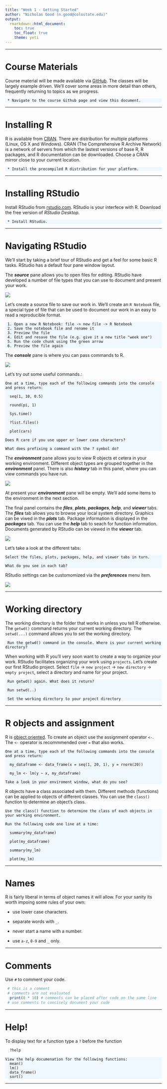 ```yaml
---
title: "Week 1 - Getting Started"
author: "Nicholas Good (n.good@colostate.edu)"
output:
  rmarkdown::html_document:
    toc: true
    toc_float: true
    theme: yeti
---
```


<style>
div.blue pre{background-color:AliceBlue;}
</style>

---

# Course Materials

Course material will be made available via [GitHub](https://github.com/nickgood/r_for_fire_data). The classes will be largely example driven. We'll cover some areas in more detail than others, frequently returning to topics as we progress.

<div class = "blue">
```
 * Navigate to the course Github page and view this document.
```
</div>

---

# Installing R

R is available from [CRAN](https://cran.r-project.org). There are distribution for multiple platforms (Linux, OS X and Windows). CRAN (The Comprehensive R Archive Network) is a network of servers from which the lastest versions of base R, R packages, and R documentation can be downloaded. Choose a CRAN mirror close to your current location.

<div class = "blue">
```
 * Install the precompiled R distribution for your platform.
```
</div>

---

# Installing RStudio

Install RStudio from [rstudio.com](https://www.rstudio.com/products/rstudio/download/). RStudio is your interfece with R. Download the free version of *RStudio Desktop*.

<div class = "blue">
```
 * Install RStudio.
```
</div>
---

# Navigating RStudio

We'll start by taking a brief tour of RStudio and get a feel for some basic R tasks. RStudio has a default four pane window layout.

The ***source*** pane allows you to open files for editing. RStudio have developed a number of file types that you can use to document and present your work.

![](images/pane_source.PNG)
<br>

Let's create a source file to save our work in. We'll create an `R Notebook` file, a special type of file that can be used to document our work in an easy to read a reproducible format.

<div class = "blue">
```
 1. Open a new R Notebook: file -> new file -> R Notebook
 2. Save the notebook file and rename it
 3. Preview the file
 4. Edit and resave the file (e.g. give it a new title "week one")
 5. Run the code chunk using the green arrow
 6. Preview the file again
```
</div>

The ***console*** pane is where you can pass commands to R.

![](images/pane_console.PNG)
<br>

Let's try out some useful commands.:

<div class = "blue">

```
One at a time, type each of the following commands into the console and press return:

  seq(1, 10, 0.5)

  round(pi, 1)

  Sys.time()
  
  ?list.files()
  
  plot(cars)

Does R care if you use upper or lower case characters?

What does prefixing a command with the ? symbol do?

```
</div>

The ***environment*** pane allows you to view R objects et cetera in your working environment. Different object types are grouped together in the ***environment*** panel. There is also ***history*** tab in this panel, where you can view commands you have run.

![](images/pane_environment.PNG)
<br>

At present your ***environment*** pane will be empty. We'll add some items to the environment in the next section.

The final panel contains the ***files***, ***plots***, ***packages***, ***help***, and ***viewer*** tabs. The ***files*** tab allows you to browse your local system directory. Graphics can be viwed in the ***plots*** tab. Package information is displayed in the ***packages*** tab. You can use the ***help*** tab to seach for function information. Documents generated by RStudio can be viewed in the ***viewer*** tab.

![](images/pane_file.PNG)
<br>

Let's take a look at the different tabs:

<div class = "blue">
```
Select the files, plots, packages, help, and viewer tabs in turn.

What do you see in each tab?
```
</div>

RStudio settings can be customomized via the ***preferences*** menu item.

![](images/preferences.PNG)
<br>

---

# Working directory

The working directory is the folder that works in unless you tell R otherwise. The `getwd()` command returns your current working directory. The `setwd(...)` command allows you to set the working directory.

<div class = "blue">
```
 Run the getwd() command in the console. Where is your current working directory?
```
</div>

When working with R you'll very soon want to create a way to organize your work. RStudio facilitates organizing your work using `projects`. Let's create our first RStudio project. Select `file` -> `new project` -> `new directory` -> `empty project`, select a directory and name for your project.

<div class = "blue">
```
 Run getwd() again. What does it return?
 
 Run setwd(..) 
 
 Set the working directory to your project directory
```
</div>

---

# R objects and assignment

R is [object oriented](http://adv-r.had.co.nz/OO-essentials.html#base-types). To create an object use the assignment operator `<-`. The `<-` operator is recommmended over `=` that also works.

<div class = "blue">
```
One at a time, type each of the following commands into the console and press return:

  my_dataframe <- data_frame(x = seq(1, 20, 1), y = rnorm(20))
  
  my_lm <- lm(y ~ x, my_dataframe)

Take a look in your enviroment window, what do you see?
```
</div>

R objects have a class associated with them. Different methods (functions) can be applied to objects of different classes. You can use the `class()` function to determine an object's class.

<div class = "blue">
```
Use the class() function to determine the class of each objects in your working environment.

Run the following code one line at a time:

  summary(my_dataframe)

  plot(my_dataframe)

  summary(my_lm)

  plot(my_lm)
```
</div>

---

# Names

R is fairly liberal in terms of object names it will allow. For your sanity its worth impoing some rules of your own:

* use lower case characters.

* separate words with `_`.

* never start a name with a number.

* use `a-z`, `0-9` and `_` only.

---

# Comments

Use `#` to comment your code.

```r
 # this is a comment
 # comments are not evaluated
  print(8 * 10) # comments can be placed after code on the same line
 # use comments to concisely document your code
```

---

# Help!

To display text for a function type a `?` before the function

```r
  ?help
```

<div class = "blue">
```
View the help documenation for the following functions:
  mean()
  lm()
  data_frame()
  sort()

```
</div>

---
